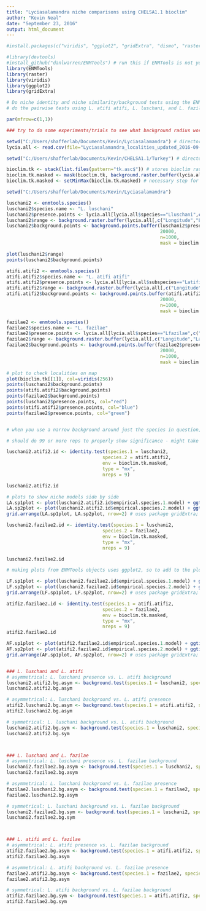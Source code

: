 ---
title: "Lyciasalamandra niche comparisons using CHELSA1.1 bioclim"
author: "Kevin Neal"
date: "September 23, 2016"
output: html_document
---

```{r setup, include=F}
#install.packages(c("viridis", "ggplot2", "gridExtra", "dismo", "raster", "sp", "rJava", "rgdal", "devtools", "rmarkdown")) # run this code if these are not yet installed

#library(devtools)
#install_github("danlwarren/ENMTools") # run this if ENMTools is not yet installed
library(ENMTools)
library(raster)
library(viridis)
library(ggplot2)
library(gridExtra)

# Do niche identity and niche similarity/background tests using the ENMTools R package;
# do the pairwise tests using L. atifi atifi, L. luschani, and L. fazilie. Do these 3 initially, then do more comparisons later

par(mfrow=c(1,1))

```



```{r making an ENMTools object}

### try to do some experiments/trials to see what background radius works better. e.g. I tried background points sampled from both 10km and 20km and the niche models look slightly different. I wonder if it will have the most significant impact on the background/similarity tests?

setwd("C:/Users/shafferlab/Documents/Kevin/Lyciasalamandra") # directory where the GPS points are located
lycia.all <- read.csv(file="Lyciasalamandra_localities_updated_2016-09-21_adj.csv")

setwd("C:/Users/shafferlab/Documents/Kevin/CHELSA1.1/Turkey") # directory where the bioclim raster files are located

bioclim.tk <- stack(list.files(pattern="tk.asc$")) # stores bioclim raster files
bioclim.tk.masked <- mask(bioclim.tk, background.raster.buffer(lycia.all[,c("Longitude","Latitude")], 50000, mask = bioclim.tk[[1]])) # masks based on a buffered range raster for all Lyciasalamandra to the ENM isn't predicting in far-off areas, and to reduce computation time
bioclim.tk.masked <- setMinMax(bioclim.tk.masked) # necessary step for ENMTools analyses

setwd("C:/Users/shafferlab/Documents/Kevin/Lyciasalamandra")

luschani2 <- enmtools.species()
luschani2$species.name <- "L. luschani"
luschani2$presence.points <- lycia.all[lycia.all$species=="Lluschani",c("Longitude","Latitude")]
luschani2$range <- background.raster.buffer(lycia.all[,c("Longitude","Latitude")], 50000, mask = bioclim.tk.masked[[1]]) # should I make the range based on the species, or all of them? probably all of them, right? The background raster is necessary because it's the surface over which the ENM values are calculated
luschani2$background.points <- background.points.buffer(luschani2$presence.points,
                                                        20000, 
                                                        n=1000, 
                                                        mask = bioclim.tk[[1]])

plot(luschani2$range)
points(luschani2$background.points)

atifi.atifi2 <- enmtools.species()
atifi.atifi2$species.name <- "L. atifi atifi"
atifi.atifi2$presence.points <- lycia.all[lycia.all$subspecies=="Latifiatifi",c("Longitude","Latitude")]
atifi.atifi2$range <- background.raster.buffer(lycia.all[,c("Longitude","Latitude")], 50000, mask = bioclim.tk.masked[[1]])
atifi.atifi2$background.points <- background.points.buffer(atifi.atifi2$presence.points,
                                                        20000, 
                                                        n=1000, 
                                                        mask = bioclim.tk[[1]])

fazilae2 <- enmtools.species()
fazilae2$species.name <- "L. fazilae"
fazilae2$presence.points <- lycia.all[lycia.all$species=="Lfazilae",c("Longitude","Latitude")]
fazilae2$range <- background.raster.buffer(lycia.all[,c("Longitude","Latitude")], 50000, mask = bioclim.tk[[1]])
fazilae2$background.points <- background.points.buffer(fazilae2$presence.points,
                                                        20000, 
                                                        n=1000, 
                                                        mask = bioclim.tk[[1]])

# plot to check localities on map
plot(bioclim.tk[[1]], col=viridis(256))
points(luschani2$background.points)
points(atifi.atifi2$background.points)
points(fazilae2$background.points)
points(luschani2$presence.points, col="red")
points(atifi.atifi2$presence.points, col="blue")
points(fazilae2$presence.points, col="green")


# when you use a narrow background around just the species in question, the suitability projections are pretty wide, but I think that's the point for doing niche identity and similarity/background analyses, rather than using them explicitly for distribution modeling

```



```{r niche identity tests redux}
# should do 99 or more reps to properly show significance - might take awhile to run, though

luschani2.atifi2.id <- identity.test(species.1 = luschani2, 
                                   species.2 = atifi.atifi2, 
                                   env = bioclim.tk.masked, 
                                   type = "mx", 
                                   nreps = 9)

luschani2.atifi2.id

# plots to show niche models side by side
LA.sp1plot <- plot(luschani2.atifi2.id$empirical.species.1.model) + ggtitle("L. luschani Maxent model")
LA.sp2plot <- plot(luschani2.atifi2.id$empirical.species.2.model) + ggtitle("L. atifi Maxent model")
grid.arrange(LA.sp1plot, LA.sp2plot, nrow=2) # uses package gridExtra; also look into package cowplot

luschani2.fazilae2.id <- identity.test(species.1 = luschani2, 
                                   species.2 = fazilae2, 
                                   env = bioclim.tk.masked, 
                                   type = "mx", 
                                   nreps = 9)

luschani2.fazilae2.id

# making plots from ENMTools objects uses ggplot2, so to add to the plots use ggplot2 arguments

LF.sp1plot <- plot(luschani2.fazilae2.id$empirical.species.1.model) + ggtitle("L. luschani Maxent model")
LF.sp2plot <- plot(luschani2.fazilae2.id$empirical.species.2.model) + ggtitle("L. fazilae Maxent model")
grid.arrange(LF.sp1plot, LF.sp2plot, nrow=2) # uses package gridExtra; also look into package cowplot

atifi2.fazilae2.id <- identity.test(species.1 = atifi.atifi2, 
                                   species.2 = fazilae2, 
                                   env = bioclim.tk.masked, 
                                   type = "mx", 
                                   nreps = 9)
atifi2.fazilae2.id

AF.sp1plot <- plot(atifi2.fazilae2.id$empirical.species.1.model) + ggtitle("L. atifi Maxent model")
AF.sp2plot <- plot(atifi2.fazilae2.id$empirical.species.2.model) + ggtitle("L. fazilae Maxent model")
grid.arrange(AF.sp1plot, AF.sp2plot, nrow=2) # uses package gridExtra; also look into package cowplot



```


```{r niche background tests}

### L. luschani and L. atifi
# asymmetrical: L. luschani presence vs. L. atifi background
luschani2.atifi2.bg.asym <- background.test(species.1 = luschani2, species.2 = atifi.atifi2, env = bioclim.tk.masked, type = "mx", nreps = 9, test.type = "asymmetric" )
luschani2.atifi2.bg.asym

# asymmetrical: L. luschani background vs. L. atifi presence
atifi2.luschani2.bg.asym <- background.test(species.1 = atifi.atifi2, species.2 = luschani2, env = bioclim.tk.masked, type = "mx", nreps = 9, test.type = "asymmetric" )
atifi2.luschani2.bg.asym 

# symmetrical: L. luschani background vs. L. atifi background
luschani2.atifi2.bg.sym <- background.test(species.1 = luschani2, species.2 = atifi.atifi2, env = bioclim.tk.masked, type = "mx", nreps = 9, test.type = "symmetric" )
luschani2.atifi2.bg.sym 



### L. luschani and L. fazilae
# asymmetrical: L. luschani presence vs. L. fazilae background
luschani2.fazilae2.bg.asym <- background.test(species.1 = luschani2, species.2 = fazilae2, env = bioclim.tk.masked, type = "mx", nreps = 9, test.type = "asymmetric" )
luschani2.fazilae2.bg.asym 

# asymmetrical: L. luschani background vs. L. fazilae presence
fazilae2.luschani2.bg.asym <- background.test(species.1 = fazilae2, species.2 = luschani2, env = bioclim.tk.masked, type = "mx", nreps = 9, test.type = "asymmetric" )
fazilae2.luschani2.bg.asym 

# symmetrical: L. luschani background vs. L. fazilae background
luschani2.fazilae2.bg.sym <- background.test(species.1 = luschani2, species.2 = fazilae2, env = bioclim.tk.masked, type = "mx", nreps = 9, test.type = "symmetric" )
luschani2.fazilae2.bg.sym 



### L. atifi and L. fazilae
# asymmetrical: L. atifi presence vs. L. fazilae background
atifi2.fazilae2.bg.asym <- background.test(species.1 = atifi.atifi2, species.2 = fazilae2, env = bioclim.tk.masked, type = "mx", nreps = 9, test.type = "asymmetric" )
atifi2.fazilae2.bg.asym 

# asymmetrical: L. atifi background vs. L. fazilae presence
fazilae2.atifi2.bg.asym <- background.test(species.1 = fazilae2, species.2 = atifi.atifi2, env = bioclim.tk.masked, type = "mx", nreps = 9, test.type = "asymmetric" )
fazilae2.atifi2.bg.asym 

# symmetrical: L. atifi background vs. L. fazilae background
atifi2.fazilae2.bg.sym <- background.test(species.1 = atifi.atifi2, species.2 = fazilae2, env = bioclim.tk.masked, type = "mx", nreps = 9, test.type = "symmetric" )
atifi2.fazilae2.bg.sym 




```






